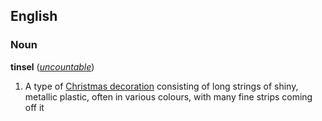 ==English==
===Noun===
'''tinsel''' (''[[uncountable]]'')

#A type of [[Christmas decoration]] consisting of long strings<!--better word needed here--> of shiny, metallic plastic, often in various colours, with many fine strips coming off it<!--crap definition - could someone improve it, please?-->